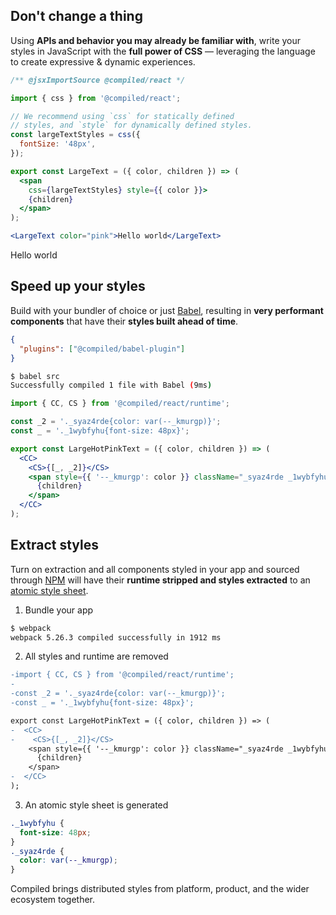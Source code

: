 
## Don't change a thing

Using **APIs and behavior you may already be familiar with**,
write your styles in JavaScript with the **full power of CSS** —
leveraging the language to create expressive & dynamic experiences.

```jsx
/** @jsxImportSource @compiled/react */

import { css } from '@compiled/react';

// We recommend using `css` for statically defined
// styles, and `style` for dynamically defined styles.
const largeTextStyles = css({
  fontSize: '48px',
});

export const LargeText = ({ color, children }) => (
  <span
    css={largeTextStyles} style={{ color }}>
    {children}
  </span>
);
```

<!-- prettier-ignore -->
```jsx
<LargeText color="pink">Hello world</LargeText>
```

<LargeText color="pink">Hello world</LargeText>

## Speed up your styles

Build with your bundler of choice or just [Babel](https://babeljs.io/docs/en/config-files),
resulting in **very performant components** that have their **styles built ahead of time**.

```json
{
  "plugins": ["@compiled/babel-plugin"]
}
```

```bash
$ babel src
Successfully compiled 1 file with Babel (9ms)
```

```jsx
import { CC, CS } from '@compiled/react/runtime';

const _2 = '._syaz4rde{color: var(--_kmurgp)}';
const _ = '._1wybfyhu{font-size: 48px}';

export const LargeHotPinkText = ({ color, children }) => (
  <CC>
    <CS>{[_, _2]}</CS>
    <span style={{ '--_kmurgp': color }} className="_syaz4rde _1wybfyhu">
      {children}
    </span>
  </CC>
);
```

## Extract styles

Turn on extraction and all components styled in your app and sourced through [NPM](https://npmjs.com/) will have their **runtime stripped and styles extracted** to an [atomic style sheet](./docs/atomic-css).

1. Bundle your app

```bash
$ webpack
webpack 5.26.3 compiled successfully in 1912 ms
```

2. All styles and runtime are removed

```diff
-import { CC, CS } from '@compiled/react/runtime';
-
-const _2 = '._syaz4rde{color: var(--_kmurgp)}';
-const _ = '._1wybfyhu{font-size: 48px}';

export const LargeHotPinkText = ({ color, children }) => (
-  <CC>
-    <CS>{[_, _2]}</CS>
    <span style={{ '--_kmurgp': color }} className="_syaz4rde _1wybfyhu">
      {children}
    </span>
-  </CC>
);
```

3. An atomic style sheet is generated

```css
._1wybfyhu {
  font-size: 48px;
}
._syaz4rde {
  color: var(--_kmurgp);
}
```

Compiled brings distributed styles from platform,
product,
and the wider ecosystem together.
